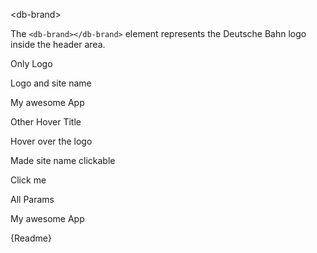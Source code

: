 

<Meta title="02-Navigation/Brand/Intro" />

<db-headline variant="1">&lt;db-brand&gt;</db-headline>

The `<db-brand></db-brand>` element represents the Deutsche Bahn logo inside the header area.

<p>Only Logo</p>

<Canvas>
  <db-brand></db-brand>
</Canvas>

<p>Logo and site name</p>

<Canvas>
  <db-brand>My awesome App</db-brand>
</Canvas>

<p>Other Hover Title</p>

<Canvas>
  <db-brand title="The first-ever hovercraft race took place in 1960.">
    Hover over the logo
  </db-brand>
</Canvas>

<p>Made site name clickable</p>

<Canvas>
  <db-brand site-name-link>Click me</db-brand>
</Canvas>

<p>All Params</p>

<Canvas>
  <db-brand
    alt="Custom Hover"
    rel="home"
    title="I'm J. Edgar Hoover"
    site-name-link
  >
    My awesome App
  </db-brand>
</Canvas>

<Markdown>{Readme}</Markdown>
